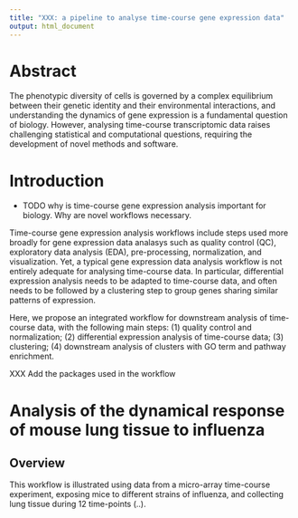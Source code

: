 ```yaml
---
title: "XXX: a pipeline to analyse time-course gene expression data"
output: html_document
---
```


# Abstract


The phenotypic diversity of cells is governed by a complex equilibrium between
their genetic identity and their environmental interactions, and understanding
the dynamics of gene expression is a fundamental question of biology. However,
analysing time-course transcriptomic data raises challenging statistical and
computational questions, requiring the development of novel methods and
software. 

# Introduction

- TODO why is time-course gene expression analysis important for biology. Why
  are novel workflows necessary.

Time-course gene expression analysis workflows include steps used more broadly
for gene expression data analasys such as quality control (QC), exploratory
data analysis (EDA), pre-processing, normalization, and visualization. Yet, a
typical gene expression data analysis workflow is not entirely adequate for
analysing time-course data. In particular, differential expression analysis
needs to be adapted to time-course data, and often needs to be followed by a
clustering step to group genes sharing similar patterns of expression.

Here, we propose an integrated workflow for downstream analysis of time-course
data, with the following main steps: (1) quality control and normalization;
(2) differential expression analysis of time-course data; (3) clustering; (4)
downstream analysis of clusters with GO term and pathway enrichment.

XXX Add the packages used in the workflow

# Analysis of the dynamical response of mouse lung tissue to influenza

## Overview

This workflow is illustrated using data from a micro-array time-course
experiment, exposing mice to different strains of influenza, and collecting
lung tissue during 12 time-points (..).
